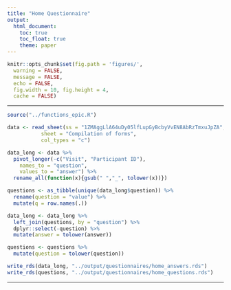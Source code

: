 ```yaml
---
title: "Home Questionnaire"
output:
  html_document:
    toc: true
    toc_float: true
    theme: paper
---
```


```r
knitr::opts_chunk$set(fig.path = 'figures/',
  warning = FALSE,
  message = FALSE,
  echo = FALSE,
  fig.width = 10, fig.height = 4,
  cache = FALSE)
```

---

```r
source("../functions_epic.R")
```


```r
data <- read_sheet(ss = "1ZMAggLlA64uDy05lfLupGyBcbyVvEN8AbRzTmxuJpZA",
           sheet = "Compilation of forms",
           col_types = "c")
```

```r
data_long <- data %>%
  pivot_longer(-c("Visit", "Participant ID"),
    names_to = "question",
    values_to = "answer") %>%
  rename_all(function(x){gsub(" ","_", tolower(x))})
```

```r
questions <- as_tibble(unique(data_long$question)) %>%
  rename(question = "value") %>%
  mutate(q = row.names(.))
```

```r
data_long <- data_long %>%
  left_join(questions, by = "question") %>%
  dplyr::select(-question) %>%
  mutate(answer = tolower(answer))
```

```r
questions <- questions %>%
  mutate(question = tolower(question))
```

```r
write_rds(data_long, "../output/questionnaires/home_answers.rds")
write_rds(questions, "../output/questionnaires/home_questions.rds")
```


---

